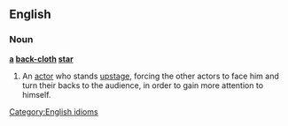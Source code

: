 ==English==
{{rfv}}
===Noun===
'''[[a]] [[back-cloth]] [[star]]'''

# An [[actor]] who stands [[upstage]], forcing the other actors to face him and turn their backs to the audience, in order to gain more attention to himself.

[[Category:English idioms]]